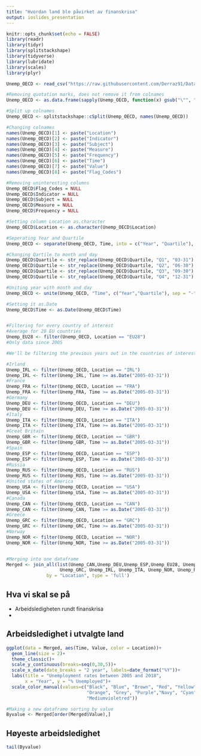 ---
title: "Hvordan land ble påvirket av finanskrisa"
output: ioslides_presentation
---

```{r setup, include=FALSE}
knitr::opts_chunk$set(echo = FALSE)
library(readr)
library(tidyr)
library(splitstackshape)
library(tidyverse)
library(lubridate)
library(scales)
library(plyr)

Unemp_OECD <- read_csv("https://raw.githubusercontent.com/Derraz91/Data-prosjekt/master/Unemployment2000-2018.csv")

#Removing quotation marks, does not remove it from colnames
Unemp_OECD <- as.data.frame(sapply(Unemp_OECD, function(x) gsub("\"", "", x)))

#Split up colnames
Unemp_OECD <- splitstackshape::cSplit(Unemp_OECD, names(Unemp_OECD))

#Changing colnames
names(Unemp_OECD)[1] <- paste("Location")
names(Unemp_OECD)[2] <- paste("Indicator")  
names(Unemp_OECD)[3] <- paste("Subject")
names(Unemp_OECD)[4] <- paste("Measure")  
names(Unemp_OECD)[5] <- paste("Frequency")  
names(Unemp_OECD)[6] <- paste("Time")
names(Unemp_OECD)[7] <- paste("Value")
names(Unemp_OECD)[8] <- paste("Flag_Codes")

#Removing uninteresting columns
Unemp_OECD$Flag_Codes = NULL
Unemp_OECD$Indicator = NULL
Unemp_OECD$Subject = NULL
Unemp_OECD$Measure = NULL
Unemp_OECD$Frequency = NULL

#Setting column Location as.character
Unemp_OECD$Location <- as.character(Unemp_OECD$Location)

#Seperating Year and Quartile
Unemp_OECD <- separate(Unemp_OECD, Time, into = c("Year", "Quartile"), sep= "-")

#Changing Qartile to month and day
Unemp_OECD$Quartile <- str_replace(Unemp_OECD$Quartile, "Q1", "03-31")
Unemp_OECD$Quartile <- str_replace(Unemp_OECD$Quartile, "Q2", "06-30")
Unemp_OECD$Quartile <- str_replace(Unemp_OECD$Quartile, "Q3", "09-30")
Unemp_OECD$Quartile <- str_replace(Unemp_OECD$Quartile, "Q4", "12-31")

#Uniting year with month and day
Unemp_OECD <- unite(Unemp_OECD, "Time", c("Year","Quartile"), sep = "-")

#Setting it as.Date
Unemp_OECD$Time <- as.Date(Unemp_OECD$Time)


#Filtering for every country of interest
#Average for 28 EU countries
Unemp_EU28 <- filter(Unemp_OECD, Location == "EU28")
#Only data since 2005

#We'll be filtering the previous years out in the countries of interest

#Irland
Unemp_IRL <- filter(Unemp_OECD, Location == "IRL")
Unemp_IRL <- filter(Unemp_IRL, Time >= as.Date("2005-03-31"))
#France
Unemp_FRA <- filter(Unemp_OECD, Location == "FRA")
Unemp_FRA <- filter(Unemp_FRA, Time >= as.Date("2005-03-31"))
#Germany
Unemp_DEU <- filter(Unemp_OECD, Location == "DEU")
Unemp_DEU <- filter(Unemp_DEU, Time >= as.Date("2005-03-31"))
#Italy
Unemp_ITA <- filter(Unemp_OECD, Location == "ITA")
Unemp_ITA <- filter(Unemp_ITA, Time >= as.Date("2005-03-31"))
#Great Britain
Unemp_GBR <- filter(Unemp_OECD, Location == "GBR")
Unemp_GBR <- filter(Unemp_GBR, Time >= as.Date("2005-03-31"))
#Spain
Unemp_ESP <- filter(Unemp_OECD, Location == "ESP")
Unemp_ESP <- filter(Unemp_ESP, Time >= as.Date("2005-03-31"))
#Russia
Unemp_RUS <- filter(Unemp_OECD, Location == "RUS")
Unemp_RUS <- filter(Unemp_RUS, Time >= as.Date("2005-03-31"))
#United states of America
Unemp_USA <- filter(Unemp_OECD, Location == "USA")
Unemp_USA <- filter(Unemp_USA, Time >= as.Date("2005-03-31"))
#Canada
Unemp_CAN <- filter(Unemp_OECD, Location == "CAN")
Unemp_CAN <- filter(Unemp_CAN, Time >= as.Date("2005-03-31"))
#Greece
Unemp_GRC <- filter(Unemp_OECD, Location == "GRC")
Unemp_GRC <- filter(Unemp_GRC, Time >= as.Date("2005-03-31"))
#Norway
Unemp_NOR <- filter(Unemp_OECD, Location == "NOR")
Unemp_NOR <- filter(Unemp_NOR, Time >= as.Date("2005-03-31"))


#Merging into one dataframe
Merged <- join_all(list(Unemp_CAN,Unemp_DEU,Unemp_ESP,Unemp_EU28, Unemp_FRA, Unemp_GBR, 
                    Unemp_GRC, Unemp_IRL, Unemp_ITA, Unemp_NOR, Unemp_RUS, Unemp_USA), 
               by = "Location", type = 'full')
```



## Hva vi skal se på

- Arbeidsledigheten rundt finanskrisa
- 


## Arbeidsledighet i utvalgte land
```{r}
ggplot(data = Merged, aes(Time, Value, color = Location))+
  geom_line(size = 2)+
  theme_classic()+
  scale_y_continuous(breaks=seq(0,30,5))+
  scale_x_date(date_breaks = "2 year", labels=date_format("%Y"))+
  labs(title = "Unemployment rates between 2005 and 2018",
       x = "Year", y = "% Unemployed")+
  scale_color_manual(values=c("Black", "Blue", "Brown", "Red", "Yellow", "Pink",
                              "Orange", "Grey", "Purple","Navy", "Cyan",
                              "Mediumvioletred"))

#Making a new dataframe sorting by value
Byvalue <- Merged[order(Merged$Value),]
```



## Høyeste arbeidsledighet

```{r}
tail(Byvalue)
```

